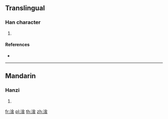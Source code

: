 {{character info/new}}
==Translingual==

===Han character===
{{Han char|rn=85|rad=水|as=08|sn=11|four=38164|canj=EOMR,XEOMR|ids=⿰氵舍}}

# {{defn|Han|sort=水08}}

====References====
* {{Han ref|kx=0628.230|dkj=17605|hdz=31653.020|uh=6DBB|ud=28091|bh=D647|bd=54855}}

----

==Mandarin==

===Hanzi===
{{cmn-hanzi|pin=[[gàn]] ([[gan4]])|wg=kan<sup>4</sup>}}

# {{defn|lang=cmn|sort=水08}}

[[fr:涻]]
[[pl:涻]]
[[th:涻]]
[[zh:涻]]